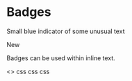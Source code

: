 
<Meta title="Core/Atoms/Badge" component={Badge} />

# Badges

<StoryStatus status="ready" />

Small blue indicator of some unusual text

<Preview withSource="open">
  <Story name="Badge">
    <Badge>New</Badge>
  </Story>
</Preview>

<Props of={Badge} />

Badges can be used within inline text.

<Preview>
  <Story name="Inline Badge">
    <>
      <Badge>css</Badge>
      <Badge>css</Badge>
      <Badge>css</Badge>
    </>
  </Story>
</Preview>

